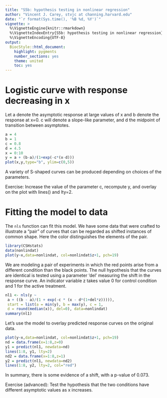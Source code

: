 ```yaml
---
title: "S5b: hypothesis testing in nonlinear regression"
author: "Vincent J. Carey, stvjc at channing.harvard.edu"
date: "`r format(Sys.time(), '%B %d, %Y')`"
vignette: >
  %\VignetteEngine{knitr::rmarkdown}
  %\VignetteIndexEntry{S5b: hypothesis testing in nonlinear regression}
  %\VignetteEncoding{UTF-8}
output:
  BiocStyle::html_document:
    highlight: pygments
    number_sections: yes
    theme: united
    toc: yes
---
```


# Logistic curve with response decreasing in x

Let a denote the asymptotic response at large values of x
and b denote the response at x=0.  c will denote a
slope-like parameter, and d the midpoint of transition
between asymptotes.

```r
a = 4
b = 1
c = 0.8
d = 4.5
x = 0:10
y = a + (b-a)/(1+exp(-c*(x-d)))
plot(x,y,type="b", ylim=c(0,5))
```

A variety of S-shaped curves can be produced depending
on choices of the parameters.

Exercise: Increase the value of the parameter c, recompute
y, and overlay on the plot with lines() and lty=2.

# Fitting the model to data

The `nls` function can fit this model.  We have some data
that were crafted to illustrate a "pair" of curves
that can be regarded as shifted instances of common shape.
Here the color distinguishes the elements of the pair.

```r
library(CSHstats)
data(nonlindat)
plot(y~x,data=nonlindat, col=nonlindat$z+1, pch=19)
```

We are modeling a pair of experiments in which the
red points arise from a different condition than
the black points.  The null hypothesis that the curves
are identical is tested using a parameter 'del'
measuring the shift in the response curve.
An indicator variable z takes value 0 for control
condition and 1 for the active treatment.

```r
nl1 <- nls(y ~ 
 a + ((b - a)/(1 + exp(-c * (x - d*(1+del*z))))), 
 start = list(a = min(y), b = max(y), c = 1, 
 d = round(median(x)), del=0), data=nonlindat)
summary(nl1)
```

Let's use the model to overlay predicted response curves
on the original data.

```r
plot(y~x,data=nonlindat, col=nonlindat$z+1, pch=19)
nd = data.frame(x=1:8,z=0)
y1 = predict(nl1, newdata=nd)
lines(1:8, y1, lty=2)
nd2 = data.frame(x=1:8,z=1)
y2 = predict(nl1, newdata=nd2)
lines(1:8, y2, lty=2, col="red")
```

In summary, there is some evidence of a shift, with a p-value of 0.073.

Exercise (advanced): Test the hypothesis that the two conditions
have different asymptotic values as x increases.
